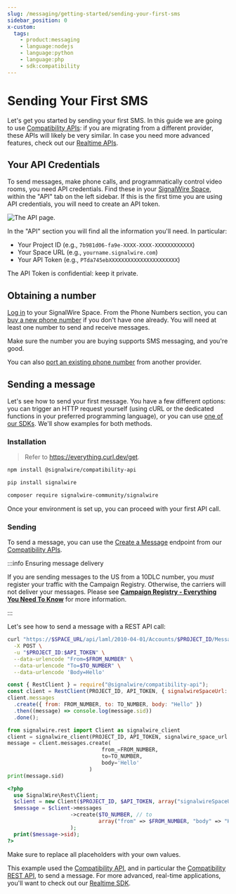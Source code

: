 ```yaml
---
slug: /messaging/getting-started/sending-your-first-sms
sidebar_position: 0
x-custom:
  tags:
    - product:messaging
    - language:nodejs
    - language:python
    - language:php
    - sdk:compatibility
---
```



# Sending Your First SMS

Let's get you started by sending your first SMS. In this guide we are going to
use [Compatibility APIs](/rest/compatibility-api): if you are
migrating from a different provider, these APIs will likely be very similar. In
case you need more advanced features, check out our [Realtime APIs](/sdks/realtime-sdk/guides/messaging/first-steps-with-messaging).

## Your API Credentials

To send messages, make phone calls, and programmatically control video rooms,
you need API credentials. Find these in your [SignalWire Space](https://signalwire.com/signin), within the "API" tab on the left sidebar.
If this is the first time you are using API credentials, you will need to create
an API token.

<Frame caption="You can find your Project ID, Space URL, and API Token from the API tab in your SignalWire Space. Make sure your token has the necessary scopes enabled.">

![The API page.](@image/dashboard/credentials/api-credentials.webp)

</Frame>


In the "API" section you will find all the information you'll need. In particular:

- Your Project ID (e.g., `7b981d06-fa9e-XXXX-XXXX-XXXXXXXXXXXX`)
- Your Space URL (e.g., `yourname.signalwire.com`)
- Your API Token (e.g., `PTda745ebXXXXXXXXXXXXXXXXXXXXXX`)

The API Token is confidential: keep it private.

## Obtaining a number

[Log in](https://signalwire.com/signin) to your SignalWire Space. From the Phone
Numbers section, you can [buy a new phone number](/platform/phone-numbers/getting-started/buying-a-phone-number) if
you don't have one already. You will need at least one number to send and
receive messages.

Make sure the number you are buying supports SMS messaging, and you're good.

You can also 
[port an existing phone number](/platform/phone-numbers/getting-started/porting-into-signalwire) 
from another provider.

## Sending a message

Let's see how to send your first message. You have a few different options: you
can trigger an HTTP request yourself (using cURL or the dedicated functions in
your preferred programming language), or you can use [one of our SDKs](/sdks). We'll show examples for both methods.

### Installation


<Tabs groupId="your-first-api-calls">

<TabItem value="curl" label="cURL">

> Refer to https://everything.curl.dev/get.

</TabItem>

<TabItem value="js" label="JavaScript" default>

```bash
npm install @signalwire/compatibility-api
```

</TabItem>

<TabItem value="python" label="Python">

```bash
pip install signalwire
```

</TabItem>

<TabItem value="php" label="PHP">

```bash
composer require signalwire-community/signalwire
```

</TabItem>

</Tabs>

Once your environment is set up, you can proceed with your first API call.

### Sending

To send a message, you can use the [Create a Message](/rest/compatibility-api/endpoints/create-message) endpoint from our
[Compatibility APIs](https://developer.signalwire.com/compatibility-api/).

:::info Ensuring message delivery

If you are sending messages to the US from a 10DLC number, you _must_ register
your traffic with the Campaign Registry. Otherwise, the carriers will not
deliver your messages. Please see [**Campaign Registry - Everything You Need To Know**](/messaging/get-started/campaign-registry) for more information.

:::

Let's see how to send a message with a REST API call:

<Tabs groupId="your-first-api-calls">

<TabItem value="curl" label="cURL">

```bash
curl "https://$SPACE_URL/api/laml/2010-04-01/Accounts/$PROJECT_ID/Messages" \
  -X POST \
  -u "$PROJECT_ID:$API_TOKEN" \
  --data-urlencode "From=$FROM_NUMBER" \
  --data-urlencode "To=$TO_NUMBER" \
  --data-urlencode 'Body=Hello'
```

</TabItem>

<TabItem value="js" label="JavaScript">

```js
const { RestClient } = require("@signalwire/compatibility-api");
const client = RestClient(PROJECT_ID, API_TOKEN, { signalwireSpaceUrl: SPACE_URL });
client.messages
  .create({ from: FROM_NUMBER, to: TO_NUMBER, body: "Hello" })
  .then((message) => console.log(message.sid))
  .done();
```

</TabItem>

<TabItem value="python" label="Python">

```python
from signalwire.rest import Client as signalwire_client
client = signalwire_client(PROJECT_ID, API_TOKEN, signalwire_space_url = SPACE_URL)
message = client.messages.create(
                              from_=FROM_NUMBER,
                              to=TO_NUMBER,
                              body='Hello'
                          )
print(message.sid)
```

</TabItem>

<TabItem value="php" label="PHP">

```php
<?php
  use SignalWire\Rest\Client;
  $client = new Client($PROJECT_ID, $API_TOKEN, array("signalwireSpaceUrl" => $SPACE_URL));
  $message = $client->messages
                    ->create($TO_NUMBER, // to
                             array("from" => $FROM_NUMBER, "body" => "Hello")
                    );
  print($message->sid);
?>
```

</TabItem>

</Tabs>

Make sure to replace all placeholders with your own values.

This example used the [Compatibility API](pathname:///compatibility-api), and in
particular the [Compatibility REST API](/rest/compatibility-api), to
send a message. For more advanced, real-time applications, you'll want to check
out our [Realtime SDK](/sdks/realtime-sdk/).